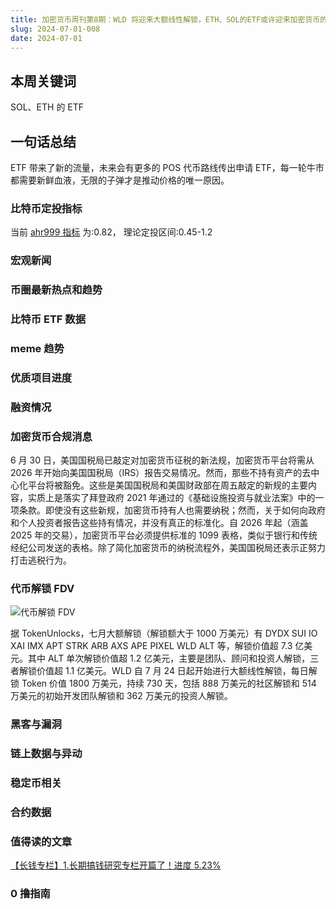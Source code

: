 ```yaml
---
title: 加密货币周刊第8期：WLD 将迎来大额线性解锁，ETH、SOL的ETF或许迎来加密货币的新牛市
slug: 2024-07-01-008
date: 2024-07-01
---
```


## 本周关键词

SOL、ETH 的 ETF

## 一句话总结

ETF 带来了新的流量，未来会有更多的 POS 代币路线传出申请 ETF，每一轮牛市都需要新鲜血液，无限的子弹才是推动价格的唯一原因。

### 比特币定投指标

当前 [ahr999 指标](https://www.coinglass.com/zh/pro/i/ahr999) 为:0.82， 理论定投区间:0.45-1.2

### 宏观新闻

### 币圈最新热点和趋势

### 比特币 ETF 数据

### meme 趋势

### 优质项目进度

### 融资情况

### 加密货币合规消息

6 月 30 日，美国国税局已敲定对加密货币征税的新法规，加密货币平台将需从 2026 年开始向美国国税局（IRS）报告交易情况。然而，那些不持有资产的去中心化平台将被豁免。这些是美国国税局和美国财政部在周五敲定的新规的主要内容，实质上是落实了拜登政府 2021 年通过的《基础设施投资与就业法案》中的一项条款。即使没有这些新规，加密货币持有人也需要纳税；然而，关于如何向政府和个人投资者报告这些持有情况，并没有真正的标准化。自 2026 年起（涵盖 2025 年的交易），加密货币平台必须提供标准的 1099 表格，类似于银行和传统经纪公司发送的表格。除了简化加密货币的纳税流程外，美国国税局还表示正努力打击逃税行为。

### 代币解锁 FDV

![代币解锁 FDV](https://pbs.twimg.com/media/GRIPB-zbwAAFl-S?format=jpg&name=medium)

据 TokenUnlocks，七月大额解锁（解锁额大于 1000 万美元）有 DYDX SUI IO XAI IMX APT STRK ARB AXS APE PIXEL WLD ALT 等，解锁价值超 7.3 亿美元。其中 ALT 单次解锁价值超 1.2 亿美元，主要是团队、顾问和投资人解锁，三者解锁价值超 1.1 亿美元。WLD 自 7 月 24 日起开始进行大额线性解锁，每日解锁 Token 价值 1800 万美元，持续 730 天，包括 888 万美元的社区解锁和 514 万美元的初始开发团队解锁和 362 万美元的投资人解锁。

### 黑客与漏洞

### 链上数据与异动

### 稳定币相关

### 合约数据

### 值得读的文章

[【长钱专栏】1.长期搞钱研究专栏开篇了！进度 5.23%](https://blog.ibuidl.org/%E8%B5%84%E4%BA%A7%E9%85%8D%E7%BD%AE/db68c29d-a3f8-4ba8-a81a-e52002fc98be)

### 0 撸指南
